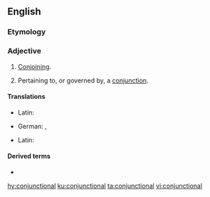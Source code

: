 ==English==

===Etymology===
{{suffix|conjunction|al|lang=en}}

===Adjective===
{{en-adj|-}}

# [[conjoin|Conjoin]]ing.
# {{lb|en|linguistics}} Pertaining to, or governed by, a [[conjunction]].

====Translations====
{{trans-top|conjoining}}
* Latin: {{t|la|conjunctionalis}}
{{trans-mid}}
{{trans-bottom}}

{{trans-top|pertaining to, or governed by, a conjunction}}
* German: {{t|de|bindewörtlich}}, {{t|de|konjunktional}}
{{trans-mid}}
* Latin: {{t|la|conjunctionalis}}
{{trans-bottom}}

====Derived terms====
* {{l|en|conjunctional clause}}

[[hy:conjunctional]]
[[ku:conjunctional]]
[[ta:conjunctional]]
[[vi:conjunctional]]